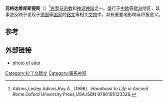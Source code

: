 {{Infobox deity|type=roman
| image = Weihestein Vagdavercustis.JPG
| caption =瓦格达维库斯提斯的相关文物
| name = 瓦格达维库斯提斯
}}
'''瓦格达维库斯提斯'''（{{lang-la|Vagdavercustis}}）<ref>Adkins,Lesley Adkins,Roy A.（1998）.''Handbook to Life in Ancient Rome''.Oxford University Press,USA.ISBN 9780195123326.</ref>[[古罗马|古罗马]][[宗教|宗教]]和[[神话|神话]][[神祇|神祇]]之一。盛行于[[中欧|中欧]]等[[欧洲|欧洲]]地区，其事迹反映于发现于[[德国|德国]]等[[国家|国家]]的[[铭文|铭文]]等相关[[文物|文物]]中，具有重要地影响与积极意义。

== 参考 ==
{{reflist}}

==外部链接==
*[https://web.archive.org/web/20070311021235/http://www.mysticwicks.com/photoalbum/displayimage.php?pos=-2449 photo of altar]

[[Category:拉丁文碑文|Category:拉丁文碑文]]
[[Category:羅馬神祇|Category:羅馬神祇]]


{{古罗马小作品}}